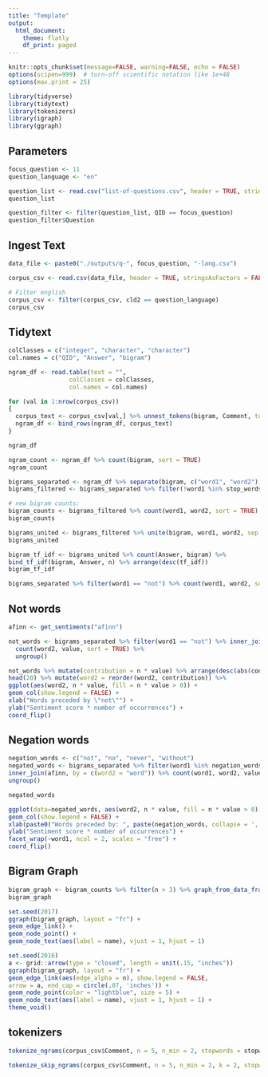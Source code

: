 ```yaml
---
title: "Template"
output: 
  html_document:
    theme: flatly
    df_print: paged
---
```


```r

knitr::opts_chunk$set(message=FALSE, warning=FALSE, echo = FALSE)
options(scipen=999)  # turn-off scientific notation like 1e+48
options(max.print = 25)

library(tidyverse)
library(tidytext)
library(tokenizers)
library(igraph)
library(ggraph)

```

## Parameters


```r

focus_question <- 11
question_language <- "en"

question_list <- read.csv("list-of-questions.csv", header = TRUE, stringsAsFactors = FALSE, encoding="UTF-8")
question_list

question_filter <- filter(question_list, QID == focus_question)
question_filter$Question


```


## Ingest Text


```r

data_file <- paste0("./outputs/q-", focus_question, "-lang.csv")

corpus_csv <- read.csv(data_file, header = TRUE, stringsAsFactors = FALSE, encoding="UTF-8")

# Filter english
corpus_csv <- filter(corpus_csv, cld2 == question_language)
corpus_csv

```


## Tidytext


```r

colClasses = c("integer", "character", "character")
col.names = c("QID", "Answer", "bigram")

ngram_df <- read.table(text = "",
                 colClasses = colClasses,
                 col.names = col.names)

for (val in 1:nrow(corpus_csv))
{
  corpus_text <- corpus_csv[val,] %>% unnest_tokens(bigram, Comment, token = "ngrams", n = 2)
  ngram_df <- bind_rows(ngram_df, corpus_text)
}

ngram_df

ngram_count <- ngram_df %>% count(bigram, sort = TRUE)
ngram_count

bigrams_separated <- ngram_df %>% separate(bigram, c("word1", "word2"), sep = " ")
bigrams_filtered <- bigrams_separated %>% filter(!word1 %in% stop_words$word) %>% filter(!word2 %in% stop_words$word)

# new bigram counts:
bigram_counts <- bigrams_filtered %>% count(word1, word2, sort = TRUE)
bigram_counts

bigrams_united <- bigrams_filtered %>% unite(bigram, word1, word2, sep = " ")
bigrams_united

bigram_tf_idf <- bigrams_united %>% count(Answer, bigram) %>%
bind_tf_idf(bigram, Answer, n) %>% arrange(desc(tf_idf))
bigram_tf_idf

bigrams_separated %>% filter(word1 == "not") %>% count(word1, word2, sort = TRUE)


```

## Not words

```r

afinn <- get_sentiments("afinn")

not_words <- bigrams_separated %>% filter(word1 == "not") %>% inner_join(afinn, by = c(word2 = "word")) %>% 
  count(word2, value, sort = TRUE) %>%
  ungroup()

not_words %>% mutate(contribution = n * value) %>% arrange(desc(abs(contribution))) %>%
head(20) %>% mutate(word2 = reorder(word2, contribution)) %>%
ggplot(aes(word2, n * value, fill = n * value > 0)) +
geom_col(show.legend = FALSE) +
xlab("Words preceded by \"not\"") +
ylab("Sentiment score * number of occurrences") +
coord_flip()


```


## Negation words

```r

negation_words <- c("not", "no", "never", "without")
negated_words <- bigrams_separated %>% filter(word1 %in% negation_words) %>%
inner_join(afinn, by = c(word2 = "word")) %>% count(word1, word2, value, sort = TRUE) %>%
ungroup()

negated_words

ggplot(data=negated_words, aes(word2, n * value, fill = n * value > 0)) +
geom_col(show.legend = FALSE) +
xlab(paste0("Words preceded by: ", paste(negation_words, collapse = ', '))) +
ylab("Sentiment score * number of occurrences") +
facet_wrap(~word1, ncol = 2, scales = "free") +
coord_flip()

```


## Bigram Graph

```r

bigram_graph <- bigram_counts %>% filter(n > 3) %>% graph_from_data_frame()
bigram_graph

set.seed(2017)
ggraph(bigram_graph, layout = "fr") +
geom_edge_link() +
geom_node_point() +
geom_node_text(aes(label = name), vjust = 1, hjust = 1)

set.seed(2016)
a <- grid::arrow(type = "closed", length = unit(.15, "inches"))
ggraph(bigram_graph, layout = "fr") +
geom_edge_link(aes(edge_alpha = n), show.legend = FALSE,
arrow = a, end_cap = circle(.07, 'inches')) +
geom_node_point(color = "lightblue", size = 5) +
geom_node_text(aes(label = name), vjust = 1, hjust = 1) +
theme_void()

```


## tokenizers

```r

tokenize_ngrams(corpus_csv$Comment, n = 5, n_min = 2, stopwords = stopwords::stopwords("en"))

tokenize_skip_ngrams(corpus_csv$Comment, n = 5, n_min = 2, k = 2, stopwords = stopwords::stopwords("en"))

```




